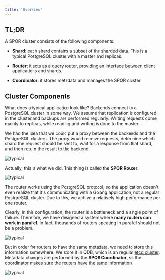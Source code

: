```yaml
---
title: 'Overview'
---
```


## TL;DR

A SPQR cluster consists of the following components:

- **Shard**: each shard contains a subset of the sharded data. This is a typical PostgreSQL cluster with a master and replicas.

- **Router**: it acts as a query router, providing an interface between client applications and shards.

- **Coordinator**: it stores metadata and manages the SPQR cluster.

## Cluster Components

What does a typical application look like? Backends connect to a PostgreSQL cluster in some way. We assume that replication is configured in the cluster and backups are performed regularly. Writing requests come mainly to replicas, while reading and writing is done to the master.

We had the idea that we could put a proxy between the backends and the PostgreSQL clusters. The proxy would receive requests, determine which shard the request should be sent to, wait for a response from that shard, and then return the result to the backend.

![typical](/images/components_2.png)

Actually, this is what we did. This thing is called the **SPQR Router**.

![typical](/images/components_3.png)

The router works using the PostgreSQL protocol, so the application doesn't even realize that it's communicating with a Golang application, not a regular PostgreSQL cluster. Due to this, we achive a relatively high performance per one router.

Clearly, in this configuration, the router is a bottleneck and a single point of failure. Therefore, we have designed a system where **many routers can work in parallel**. In fact, thousands of routers opeating in parallel should not be a problem.

![typical](/images/components_4.png)

But in order for routers to have the same metadata, we need to store this information somewhere. We store it in QDB, which is an regular [etcd cluster](https://etcd.io). Metadata changes are performed by the **SPQR Coordinator**, so the coordinator makes sure the routers have the same information.

![typical](/images/components_5.png)

